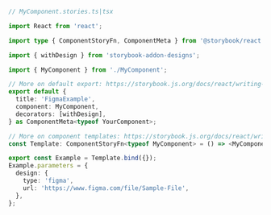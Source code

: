 ```ts
// MyComponent.stories.ts|tsx

import React from 'react';

import type { ComponentStoryFn, ComponentMeta } from '@storybook/react';

import { withDesign } from 'storybook-addon-designs';

import { MyComponent } from './MyComponent';

// More on default export: https://storybook.js.org/docs/react/writing-stories/introduction#default-export
export default {
  title: 'FigmaExample',
  component: MyComponent,
  decorators: [withDesign],
} as ComponentMeta<typeof YourComponent>;

// More on component templates: https://storybook.js.org/docs/react/writing-stories/introduction#using-args
const Template: ComponentStoryFn<typeof MyComponent> = () => <MyComponent />;

export const Example = Template.bind({});
Example.parameters = {
  design: {
    type: 'figma',
    url: 'https://www.figma.com/file/Sample-File',
  },
};
```